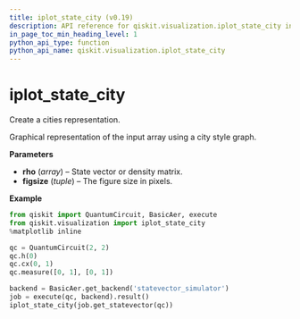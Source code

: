 ```yaml
---
title: iplot_state_city (v0.19)
description: API reference for qiskit.visualization.iplot_state_city in qiskit v0.19
in_page_toc_min_heading_level: 1
python_api_type: function
python_api_name: qiskit.visualization.iplot_state_city
---
```


<span id="iplot-state-city" />

# iplot\_state\_city

<Function id="qiskit.visualization.iplot_state_city" isDedicatedPage={true} github="https://github.com/qiskit/qiskit/tree/stable/0.14/qiskit/visualization/interactive/iplot_cities.py" signature="iplot_state_city(rho, figsize=None)">
  Create a cities representation.

  Graphical representation of the input array using a city style graph.

  **Parameters**

  *   **rho** (*array*) – State vector or density matrix.
  *   **figsize** (*tuple*) – The figure size in pixels.

  **Example**

  ```python
  from qiskit import QuantumCircuit, BasicAer, execute
  from qiskit.visualization import iplot_state_city
  %matplotlib inline

  qc = QuantumCircuit(2, 2)
  qc.h(0)
  qc.cx(0, 1)
  qc.measure([0, 1], [0, 1])

  backend = BasicAer.get_backend('statevector_simulator')
  job = execute(qc, backend).result()
  iplot_state_city(job.get_statevector(qc))
  ```
</Function>

